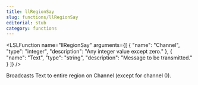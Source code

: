 ```yaml
---
title: llRegionSay
slug: functions/llRegionSay
editorial: stub
category: functions
---
```


<LSLFunction
	name="llRegionSay"
	arguments={[
	{
		"name": "Channel",
		"type": "integer",
		"description": "Any integer value except zero."
	},
	{
		"name": "Text",
		"type": "string",
		"description": "Message to be transmitted."
	}
]}
/>

Broadcasts Text to entire region on Channel (except for channel 0).

